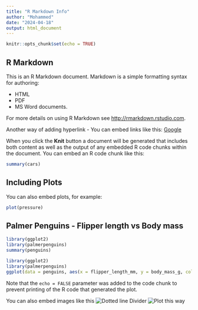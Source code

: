 ```yaml
---
title: "R Markdown Info"
author: "Mohammed"
date: "2024-04-18"
output: html_document
---
```


```r
knitr::opts_chunk$set(echo = TRUE)
```

## R Markdown

This is an R Markdown document. Markdown is a simple formatting syntax for authoring:

* HTML 
* PDF
* MS Word documents.

For more details on using R Markdown see <http://rmarkdown.rstudio.com>.

Another way of adding hyperlink - You can embed links like this:  [Google](http://www.google.com)




When you click the **Knit** button a document will be generated that includes both content as well as the output of any embedded R code chunks within the document. You can embed an R code chunk like this:

```r
summary(cars)
```

## Including Plots

You can also embed plots, for example:

```r
plot(pressure)
```

## Palmer Penguins - Flipper length vs Body mass

```r
library(ggplot2)
library(palmerpenguins)
summary(penguins)
```


```r
library(ggplot2)
library(palmerpenguins)
ggplot(data = penguins, aes(x = flipper_length_mm, y = body_mass_g, color = species))+geom_point()  
```

Note that the `echo = FALSE` parameter was added to the code chunk to prevent printing of the R code that generated the plot.

You can also embed images like this 
![Dotted line Divider](https://commondatastorage.googleapis.com/codeskulptor-assets/asteroid1.opengameart.warspawn.png)
![Plot this way](https://r-project.org/logo/Rlogo.png)
